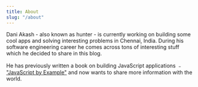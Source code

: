 ---
title: About
slug: "/about"
---

Dani Akash - also known as hunter - is currently working on building some cool apps and solving interesting problems in Chennai, India. During his software engineering career he comes across tons of interesting stuff which he decided to share in this blog.

He has previously written a book on building JavaScript applications ﹣ ["JavaScript by Example"](https://www.packtpub.com/web-development/javascript-example) and now wants to share more information with the world.
